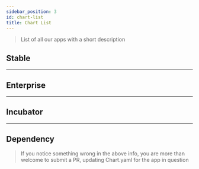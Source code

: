 ```yaml
---
sidebar_position: 3
id: chart-list
title: Chart List
---
```



> List of all our apps with a short description

## Stable

<TrainTable link="/charts/charts-stable.json" rows="300"/>

---

## Enterprise

<TrainTable link="/charts/charts-enterprise.json" rows="10"/>

---

## Incubator

<TrainTable link="/charts/charts-incubator.json" rows="300"/>

---

## Dependency

<TrainTable link="/charts/charts-dependency.json" showTotal="true" rows="10"/>

> If you notice something wrong in the above info, you are more than welcome to submit a PR, updating Chart.yaml for the app in question
